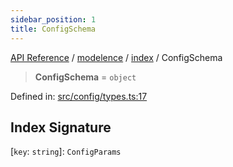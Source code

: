 ```yaml
---
sidebar_position: 1
title: ConfigSchema
---
```


[API Reference](/api-reference/modelence/index/type-aliases/../../../index) / [modelence](/api-reference/modelence/index/type-aliases/../../index) / [index](/api-reference/modelence/index/type-aliases/../index) / ConfigSchema

> **ConfigSchema** = `object`

Defined in: [src/config/types.ts:17](https://github.com/modelence/modelence/blob/a0169301d3e95b3e412e0030d93641ad386443db/packages/modelence/src/config/types.ts#L17)

## Index Signature

\[`key`: `string`\]: `ConfigParams`
